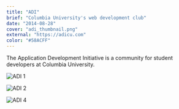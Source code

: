 ```yaml
---
title: "ADI"
brief: "Columbia University's web development club"
date: "2014-08-28"
cover: "adi_thumbnail.png"
external: "https://adicu.com"
color: "#58ACFF"
---
```


The Application Development Initiative is a community for student developers at Columbia University.

![ADI 1](@/images/projects/adi/adi_logo.gif)

![ADI 2](@/images/projects/adi/adi_macbook.png)

![ADI 4](@/images/projects/adi/shapes-dr@2x.png)
